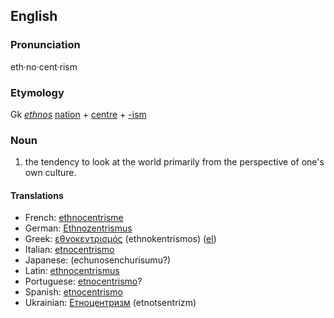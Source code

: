 ==English==
===Pronunciation===

eth&middot;no&middot;cent&middot;rism

===Etymology===

Gk ''[[ethnos]]'' [[nation]] + [[centre]] + [[-ism]]
=== Noun ===
#the tendency to look at the world primarily from the perspective of one's own culture.

==== Translations ====
*French: [[ethnocentrisme]]
*German: [[Ethnozentrismus]]
*Greek: [[εθνοκεντρισμός]] (ethnokentrismos) ([[:el:Εθνοκεντρισμός|el]])
*Italian: [[etnocentrismo]]
*Japanese: [[]] (echunosenchurisumu?)
*Latin: [[ethnocentrismus]]
*Portuguese: [[etnocentrismo]]?
*Spanish: [[etnocentrismo]]
*Ukrainian: [[Етноцентризм]] (etnotsentrizm)

<!--{{Wikipedia}}-->